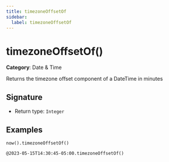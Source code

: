 ```yaml
---
title: timezoneOffsetOf
sidebar:
  label: timezoneOffsetOf
---
```


# timezoneOffsetOf()

**Category**: Date & Time

Returns the timezone offset component of a DateTime in minutes

## Signature

- Return type: `Integer`

## Examples

```fhirpath
now().timezoneOffsetOf()
```

```fhirpath
@2023-05-15T14:30:45-05:00.timezoneOffsetOf()
```

